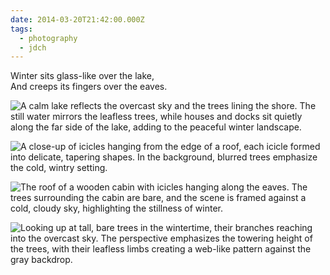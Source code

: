 ```yaml
---
date: 2014-03-20T21:42:00.000Z
tags:
  - photography
  - jdch
---
```

Winter sits glass-like over the lake,<br/>
And creeps its fingers over the eaves.

![A calm lake reflects the overcast sky and the trees lining the shore. The still water mirrors the leafless trees, while houses and docks sit quietly along the far side of the lake, adding to the peaceful winter landscape.](../../assets/photos/20140302-IMG_3681.jpg)

![A close-up of icicles hanging from the edge of a roof, each icicle formed into delicate, tapering shapes. In the background, blurred trees emphasize the cold, wintry setting.](../../assets/photos/20140319-IMG_3714.jpg)

![The roof of a wooden cabin with icicles hanging along the eaves. The trees surrounding the cabin are bare, and the scene is framed against a cold, cloudy sky, highlighting the stillness of winter.](../../assets/photos/20140319-IMG_3729.jpg)

![Looking up at tall, bare trees in the wintertime, their branches reaching into the overcast sky. The perspective emphasizes the towering height of the trees, with their leafless limbs creating a web-like pattern against the gray backdrop.](../../assets/photos/20140319-IMG_3718.jpg)
